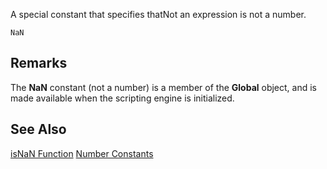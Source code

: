 A special constant that specifies thatNot an expression is not a number.

 NaN 
==Remarks==
The '''NaN''' constant (not a number) is a member of the '''Global''' object, and is made available when the scripting engine is initialized.


==See Also==

              

              
[[javascript/isNaN|isNaN Function]]
[[javascript/Number/constants|Number Constants]]
